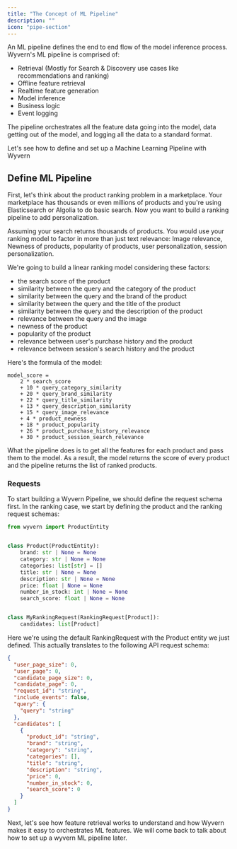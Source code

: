 ```yaml
---
title: "The Concept of ML Pipeline"
description: ""
icon: "pipe-section"
---
```


An ML pipeline defines the end to end flow of the model inference process. Wyvern's ML pipeline is comprised of:

- Retrieval (Mostly for Search & Discovery use cases like recommendations and ranking)
- Offline feature retrieval
- Realtime feature generation
- Model inference
- Business logic
- Event logging

The pipeline orchestrates all the feature data going into the model, data getting out of the model, and logging all the data to a standard format.

Let's see how to define and set up a Machine Learning Pipeline with Wyvern

## Define ML Pipeline

First, let's think about the product ranking problem in a marketplace. Your marketplace has thousands or even millions of products and you're using Elasticsearch or Algolia to do basic search. Now you want to build a ranking pipeline to add personalization.

Assuming your search returns thousands of products. You would use your ranking model to factor in more than just text relevance: Image relevance, Newness of products, popularity of products, user personalization, session personalization.

We're going to build a linear ranking model considering these factors:

- the search score of the product
- similarity between the query and the category of the product
- similarity between the query and the brand of the product
- similarity between the query and the title of the product
- similarity between the query and the description of the product
- relevance between the query and the image
- newness of the product
- popularity of the product
- relevance between user's purchase history and the product
- relevance between session's search history and the product

Here's the formula of the model:

```shell
model_score =
    2 * search_score
    + 10 * query_category_similarity
    + 20 * query_brand_similarity
    + 22 * query_title_similarity
    + 13 * query_description_similarity
    + 15 * query_image_relevance
    + 4 * product_newness
    + 18 * product_popularity
    + 26 * product_purchase_history_relevance
    + 30 * product_session_search_relevance
```

What the pipeline does is to get all the features for each product and pass them to the model. As a result, the model returns the score of every product and the pipeline returns the list of ranked products.

### Requests

To start building a Wyvern Pipeline, we should define the request schema first. In the ranking case, we start by defining the product and the ranking request schemas:

```python pipelines/product_ranking/schemas.py
from wyvern import ProductEntity


class Product(ProductEntity):
    brand: str | None = None
    category: str | None = None
    categories: list[str] = []
    title: str | None = None
    description: str | None = None
    price: float | None = None
    number_in_stock: int | None = None
    search_score: float | None = None


class MyRankingRequest(RankingRequest[Product]):
    candidates: list[Product]
```

Here we're using the default RankingRequest with the Product entity we just defined. This actually translates to the following API request schema:

```json
{
  "user_page_size": 0,
  "user_page": 0,
  "candidate_page_size": 0,
  "candidate_page": 0,
  "request_id": "string",
  "include_events": false,
  "query": {
    "query": "string"
  },
  "candidates": [
    {
      "product_id": "string",
      "brand": "string",
      "category": "string",
      "categories": [],
      "title": "string",
      "description": "string",
      "price": 0,
      "number_in_stock": 0,
      "search_score": 0
    }
  ]
}
```

Next, let's see how feature retrieval works to understand and how Wyvern makes it easy to orchestrates ML features. We will come back to talk about how to set up a wyvern ML pipeline later.
